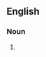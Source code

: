 {{also|Hawai`ians|Hawai'ians|Hawaiʻians}}

==English==

===Noun===
{{head|en|noun form}}

# {{plural of|en|Hawaiian}}